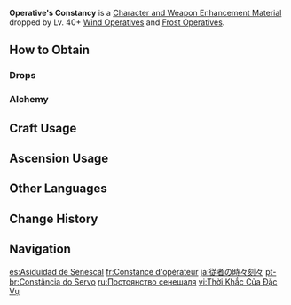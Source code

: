 {{Item Infobox
|id           = 112094
|image        = Item Operative's Constancy.png
|type         = Character and Weapon Enhancement Materials
|quality      = 4
|group        = Fatui Operative Materials
|group2       = Elite Enemy Drops
|description  = An accessory with a [[Delusion]] mounted on it. This is source of the [[Fatui Operative]]'s power.<br>That said, taking it off would not detract from the fact that said Operative has physical abilities far beyond that of ordinary humans, forged through long years of training and combat experience. As for them, they are well-aware that they have sacrificed their past, present, and future upon the altar of the Fatui's ideal paradise, such that the damage they cause themselves on account of using a Delusion's power matters not at all.
|invCategory = Character Development Items
|source1      = Crafted
|source2      = Dropped by Lv. 60+ [[Wind Operative]]s and [[Frost Operative]]s
}}
'''Operative's Constancy''' is a [[Character and Weapon Enhancement Material]] dropped by Lv. 40+ [[Wind Operative]]s and [[Frost Operative]]s.

==How to Obtain==
===Drops===
{{Dropped By|level=60}}

===Alchemy===
{{Recipe
|type = Crafting
|Operative's Standard Pocket Watch = 3
|Mora = 125
|sort = Operative's Standard Pocket Watch;Mora
}}

==Craft Usage==
{{Craft Usage}}

==Ascension Usage==
{{Ascension Usage}}
<!--
==Video Guides==
{{EVT
|video1   = 
|caption1 = 
}}
-->
==Other Languages==
{{Other Languages
|en      = Operative's Constancy
|zhs     = 役人的时时刻刻
|zhs_rm  = Yìrén de Shíshíkèkè
|zht     = 役人的時時刻刻
|zht_rm  = Yìrén de Shíshíkèkè
|zh_tl   = {{Lex|Servant|zh}}'s Constancy
|ja      = 従者の時々刻々
|ja_rm   = Juusha no Jijikokkoku
|ja_tl   = 
|ko      = 심부름꾼의 시시각각
|ko_rm   = 
|ko_tl   = 
|es      = Asiduidad de Senescal
|es_tl   = Seneschal's Assiduity
|fr      = Constance d'opérateur
|fr_tl   = {{Lex|Operative|fr}}'s Constancy
|ru      = Постоянство сенешаля
|ru_tl   = {{Lex|Operative|ru}}'s Constancy
|th      = Operative's Constancy
|vi      = Thời Khắc Của Đặc Vụ
|vi_tl   = 
|de      = Beständigkeit der Dienerin
|de_tl   = Constancy of the Servant
|id      = Operative's Constancy
|pt      = Constância do Servo
|pt_tl   = 
|tr      = Ajanın Vefası
|tr_tl   = Agent's Loyalty
|it      = Costanza dell'operativo
|it_tl   = Operative's Constancy
}}

==Change History==
{{Change History|4.1}}

==Navigation==
{{Development Item Navbox|Character and Weapon Enhancement Materials}}

[[es:Asiduidad de Senescal]]
[[fr:Constance d'opérateur]]
[[ja:従者の時々刻々]]
[[pt-br:Constância do Servo]]
[[ru:Постоянство сенешаля]]
[[vi:Thời Khắc Của Đặc Vụ]]